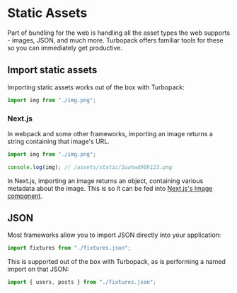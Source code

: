# Static Assets

Part of bundling for the web is handling all the asset types the web supports - images, JSON, and much more. Turbopack offers familiar tools for these so you can immediately get productive.

## Import static assets

Importing static assets works out of the box with Turbopack:

```ts
import img from "./img.png";
```

### Next.js

In webpack and some other frameworks, importing an image returns a string containing that image's URL.

```ts
import img from "./img.png";

console.log(img); // /assets/static/1uahwd98h123.png
```

In Next.js, importing an image returns an object, containing various metadata about the image. This is so it can be fed into [Next.js's Image component](https://nextjs.org/docs/basic-features/image-optimization#local-images).

## JSON

Most frameworks allow you to import JSON directly into your application:

```ts
import fixtures from "./fixtures.json";
```

This is supported out of the box with Turbopack, as is performing a named import on that JSON:

```ts
import { users, posts } from "./fixtures.json";
```

